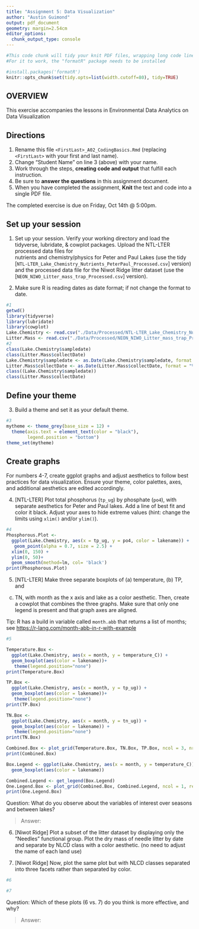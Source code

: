 ```yaml
---
title: "Assignment 5: Data Visualization"
author: "Austin Guimond"
output: pdf_document
geometry: margin=2.54cm
editor_options: 
  chunk_output_type: console
---
```


```r
#This code chunk will tidy your knit PDF files, wrapping long code lines
#For it to work, the "formatR" package needs to be installed

#install.packages('formatR')
knitr::opts_chunk$set(tidy.opts=list(width.cutoff=80), tidy=TRUE)
```

## OVERVIEW

This exercise accompanies the lessons in Environmental Data Analytics on Data Visualization 

## Directions
1. Rename this file `<FirstLast>_A02_CodingBasics.Rmd` (replacing `<FirstLast>` with your first and last name).
2. Change "Student Name" on line 3 (above) with your name.
3. Work through the steps, **creating code and output** that fulfill each instruction.
4. Be sure to **answer the questions** in this assignment document.
5. When you have completed the assignment, **Knit** the text and code into a single PDF file.

The completed exercise is due on Friday, Oct 14th @ 5:00pm.



## Set up your session 
1. Set up your session. Verify your working directory and load the tidyverse, 
lubridate, & cowplot packages. Upload the NTL-LTER processed data files for  
nutrients and chemistry/physics for Peter and Paul Lakes (use the tidy 
[`NTL-LTER_Lake_Chemistry_Nutrients_PeterPaul_Processed.csv`] version) and 
the processed data file for the Niwot Ridge litter dataset (use the
[`NEON_NIWO_Litter_mass_trap_Processed.csv`] version). 

2. Make sure R is reading dates as date format; if not change the format to date.

```r
#1 
getwd()
library(tidyverse)
library(lubridate)
library(cowplot)
Lake.Chemistry <- read.csv("./Data/Processed/NTL-LTER_Lake_Chemistry_Nutrients_PeterPaul_Processed.csv", stringsAsFactors = TRUE)
Litter.Mass <- read.csv("./Data/Processed/NEON_NIWO_Litter_mass_trap_Processed.csv", stringsAsFactors = TRUE)
#2 
class(Lake.Chemistry$sampledate)
class(Litter.Mass$collectDate)
Lake.Chemistry$sampledate <- as.Date(Lake.Chemistry$sampledate, format = "%Y-%m-%d")
Litter.Mass$collectDate <- as.Date(Litter.Mass$collectDate, format = "%Y-%m-%d")
class((Lake.Chemistry$sampledate))
class(Litter.Mass$collectDate)
```
## Define your theme
3. Build a theme and set it as your default theme.

```r
#3
mytheme <- theme_grey(base_size = 12) +
  theme(axis.text = element_text(color = "black"), 
        legend.position = "bottom")
theme_set(mytheme)

```

## Create graphs
For numbers 4-7, create ggplot graphs and adjust aesthetics to follow best 
practices for data visualization. Ensure your theme, color palettes, axes, 
and additional aesthetics are edited accordingly.

4. [NTL-LTER] Plot total phosphorus (`tp_ug`) by phosphate (`po4`), with 
separate aesthetics for Peter and Paul lakes. Add a line of best fit and 
color it black. Adjust your axes to hide extreme values (hint: change the 
limits using `xlim()` and/or `ylim()`).

```r
#4
Phosphorous.Plot <-
  ggplot(Lake.Chemistry, aes(x = tp_ug, y = po4, color = lakename)) +
   geom_point(alpha = 0.7, size = 2.5) +
  xlim(0, 150) +
  ylim(0, 50)+
  geom_smooth(method=lm, col= 'black')
print(Phosphorous.Plot)
```


5. [NTL-LTER] Make three separate boxplots of (a) temperature, (b) TP, and 
(c) TN, with month as the x axis and lake as a color aesthetic. Then, create 
a cowplot that combines the three graphs. Make sure that only one legend is 
present and that graph axes are aligned. 

Tip: R has a build in variable called `month.abb` that returns a list of months;
see <https://r-lang.com/month-abb-in-r-with-example>

```r
#5

Temperature.Box <-
  ggplot(Lake.Chemistry, aes(x = month, y = temperature_C)) +
  geom_boxplot(aes(color = lakename))+
   theme(legend.position="none")
print(Temperature.Box)

TP.Box <-
  ggplot(Lake.Chemistry, aes(x = month, y = tp_ug)) +
  geom_boxplot(aes(color = lakename))+
   theme(legend.position="none")
print(TP.Box)

TN.Box <-
  ggplot(Lake.Chemistry, aes(x = month, y = tn_ug)) +
  geom_boxplot(aes(color = lakename)) +
   theme(legend.position="none")
print(TN.Box)

Combined.Box <- plot_grid(Temperature.Box, TN.Box, TP.Box, ncol = 3, nrow = 1)
print(Combined.Box)

Box.Legend <- ggplot(Lake.Chemistry, aes(x = month, y = temperature_C)) +
  geom_boxplot(aes(color = lakename))

Combined.Legend <- get_legend(Box.Legend)
One.Legend.Box <- plot_grid(Combined.Box, Combined.Legend, ncol = 1, rel_heights = c(1, .1))
print(One.Legend.Box)
```

Question: What do you observe about the variables of interest over seasons 
and between lakes? 

> Answer: 

6. [Niwot Ridge] Plot a subset of the litter dataset by displaying only the 
"Needles" functional group. Plot the dry mass of needle litter by date and 
separate by NLCD class with a color aesthetic. (no need to adjust the name 
of each land use)

7. [Niwot Ridge] Now, plot the same plot but with NLCD classes separated into 
three facets rather than separated by color. 

```r
#6

#7


```
Question: Which of these plots (6 vs. 7) do you think is more effective, and why? 

> Answer: